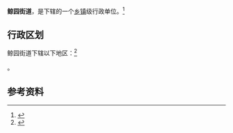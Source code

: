 {{中国乡级行政区|37/10/02/002/000}}

'''鲸园街道'''，是{{PRC admin/fullname|37/10/02/002/000|3}}下辖的一个[[乡镇|乡镇]]级行政单位。<ref>{{PRC admin/ref sgc|{{PRC admin/parent|37/10/02/002/000}}}}</ref>

== 行政区划 ==

鲸园街道下辖以下地区：<ref>{{PRC admin/ref sgc|37/10/02/002/000}}</ref>

{{PRC admin/children|37/10/02/002/000}}。

== 参考资料 ==

{{reflist}}

{{行政区划小作品}}
{{PRC admin/navcat|37/10/02/002/000}}